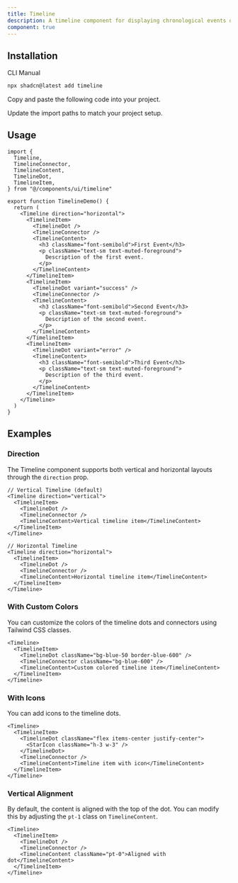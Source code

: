 ```yaml
---
title: Timeline
description: A timeline component for displaying chronological events or activities in vertical or horizontal layout.
component: true
---
```


<ComponentPreview name="timeline-demo" description="A timeline component" />

## Installation

<Tabs defaultValue="cli">

<TabsList>
  <TabsTrigger value="cli">CLI</TabsTrigger>
  <TabsTrigger value="manual">Manual</TabsTrigger>
</TabsList>
<TabsContent value="cli">

```bash
npx shadcn@latest add timeline
```

</TabsContent>

<TabsContent value="manual">

<Steps>

<Step>Copy and paste the following code into your project.</Step>

<ComponentSource name="timeline" />

<Step>Update the import paths to match your project setup.</Step>

</Steps>

</TabsContent>

</Tabs>

## Usage

```tsx
import {
  Timeline,
  TimelineConnector,
  TimelineContent,
  TimelineDot,
  TimelineItem,
} from "@/components/ui/timeline"

export function TimelineDemo() {
  return (
    <Timeline direction="horizontal">
      <TimelineItem>
        <TimelineDot />
        <TimelineConnector />
        <TimelineContent>
          <h3 className="font-semibold">First Event</h3>
          <p className="text-sm text-muted-foreground">
            Description of the first event.
          </p>
        </TimelineContent>
      </TimelineItem>
      <TimelineItem>
        <TimelineDot variant="success" />
        <TimelineConnector />
        <TimelineContent>
          <h3 className="font-semibold">Second Event</h3>
          <p className="text-sm text-muted-foreground">
            Description of the second event.
          </p>
        </TimelineContent>
      </TimelineItem>
      <TimelineItem>
        <TimelineDot variant="error" />
        <TimelineContent>
          <h3 className="font-semibold">Third Event</h3>
          <p className="text-sm text-muted-foreground">
            Description of the third event.
          </p>
        </TimelineContent>
      </TimelineItem>
    </Timeline>
  )
}
```

## Examples

### Direction

The Timeline component supports both vertical and horizontal layouts through the `direction` prop.

```tsx
// Vertical Timeline (default)
<Timeline direction="vertical">
  <TimelineItem>
    <TimelineDot />
    <TimelineConnector />
    <TimelineContent>Vertical timeline item</TimelineContent>
  </TimelineItem>
</Timeline>

// Horizontal Timeline
<Timeline direction="horizontal">
  <TimelineItem>
    <TimelineDot />
    <TimelineConnector />
    <TimelineContent>Horizontal timeline item</TimelineContent>
  </TimelineItem>
</Timeline>
```

### With Custom Colors

You can customize the colors of the timeline dots and connectors using Tailwind CSS classes.

```tsx
<Timeline>
  <TimelineItem>
    <TimelineDot className="bg-blue-50 border-blue-600" />
    <TimelineConnector className="bg-blue-600" />
    <TimelineContent>Custom colored timeline item</TimelineContent>
  </TimelineItem>
</Timeline>
```

### With Icons

You can add icons to the timeline dots.

```tsx
<Timeline>
  <TimelineItem>
    <TimelineDot className="flex items-center justify-center">
      <StarIcon className="h-3 w-3" />
    </TimelineDot>
    <TimelineConnector />
    <TimelineContent>Timeline item with icon</TimelineContent>
  </TimelineItem>
</Timeline>
```

### Vertical Alignment

By default, the content is aligned with the top of the dot. You can modify this by adjusting the `pt-1` class on `TimelineContent`.

```tsx
<Timeline>
  <TimelineItem>
    <TimelineDot />
    <TimelineConnector />
    <TimelineContent className="pt-0">Aligned with dot</TimelineContent>
  </TimelineItem>
</Timeline>
